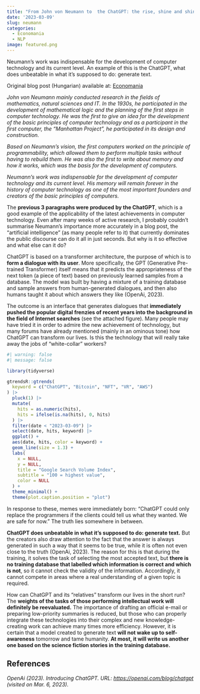 ```yaml
---
title: "From John von Neumann to  the ChatGPT: the rise, shine and shine of computer science"
date: '2023-03-09'
slug: neumann
categories:
  - Economania
  - NLP
image: featured.png
---
```


Neumann's work was indispensable for the development of computer technology and its current level. An example of this is the ChatGPT, what does unbeatable in what it's supposed to do: generate text.

Original blog post (Hungarian) available at: [Economania](https://economaniablog.hu/2023/03/09/neumann-janostol-a-chatgpt-ig-a-szamitastechnika-felemelkedese-tundoklese-es-tundoklese/)

*John von Neumann mainly conducted research in the fields of mathematics, natural sciences and IT. In the 1930s, he participated in the development of mathematical logic and the planning of the first steps in computer technology. He was the first to give an idea for the development of the basic principles of computer technology and as a participant in the first computer, the "Manhattan Project", he participated in its design and construction.*

*Based on Neumann's vision, the first computers worked on the principle of programmability, which allowed them to perform multiple tasks without having to rebuild them. He was also the first to write about memory and how it works, which was the basis for the development of computers.*

*Neumann's work was indispensable for the development of computer technology and its current level. His memory will remain forever in the history of computer technology as one of the most important founders and creators of the basic principles of computers.*

The **previous 3 paragraphs were produced by the ChatGPT**, which is a good example of the applicability of the latest achievements in computer technology. Even after many weeks of active research, I probably couldn't summarise Neumann's importance more accurately in a blog post, the "artificial intelligence" (as many people refer to it) that currently dominates the public discourse can do it all in just seconds. But why is it so effective and what else can it do?

ChatGPT is based on a transformer architecture, the purpose of which is to **form a dialogue with its user**. More specifically, the GPT (Generative Pre-trained Transformer) itself means that it predicts the appropriateness of the next token (a piece of text) based on previously learned samples from a database. The model was built by having a mixture of a training database and sample answers from human-generated dialogues, and then also humans taught it about which answers they like (OpenAi, 2023).

The outcome is an interface that generates dialogues that **immediately pushed the popular digital frenzies of recent years into the background in the field of Internet searches** (see the attached figure). Many people may have tried it in order to admire the new achievement of technology, but many forums have already mentioned (mainly in an ominous tone) how ChatGPT can transform our lives. Is this the technology that will really take away the jobs of "white-collar" workers?

```r
#| warning: false
#| message: false

library(tidyverse)

gtrendsR::gtrends(
  keyword = c("ChatGPT", "Bitcoin", "NFT", "VR", "AWS")
) |>
  pluck(1) |>
  mutate(
    hits = as.numeric(hits),
    hits = ifelse(is.na(hits), 0, hits)
  ) |>
  filter(date < "2023-03-09") |> 
  select(date, hits, keyword) |>
  ggplot() +
  aes(date, hits, color = keyword) +
  geom_line(size = 1.3) +
  labs(
    x = NULL,
    y = NULL,
    title = "Google Search Volume Index",
    subtitle = "100 = highest value",
    color = NULL
  ) +
  theme_minimal() +
  theme(plot.caption.position = "plot")
```

In response to these, memes were immediately born: "ChatGPT could only replace the programmers if the clients could tell us what they wanted. We are safe for now." The truth lies somewhere in between.

**ChatGPT does unbeatable in what it's supposed to do: generate text.** But the creators also draw attention to the fact that the answer is always generated in such a way that it seems to be true, while it is often not even close to the truth (OpenAi, 2023). The reason for this is that during the training, it solves the task of selecting the most accepted text, but **there is no training database that labelled which information is correct and which is not**, so it cannot check the validity of the information. Accordingly, it cannot compete in areas where a real understanding of a given topic is required.

How can ChatGPT and its "relatives" transform our lives in the short run? The **weights of the tasks of those performing intellectual work will definitely be reevaluated.** The importance of drafting an official e-mail or preparing low-priority summaries is reduced, but those who can properly integrate these technologies into their complex and new knowledge-creating work can achieve many times more efficiency. However, it is certain that a model created to generate text **will not wake up to self-awareness** tomorrow and tame humanity. **At most, it will write us another one based on the science fiction stories in the training database.**

## References

<p><cite>OpenAi (2023). <em>Introducing ChatGPT</em>. URL: <a href="https://openai.com/blog/chatgpt">https://openai.com/blog/chatgpt</a> (visited on Mar. 6, 2023).</cite></p>
